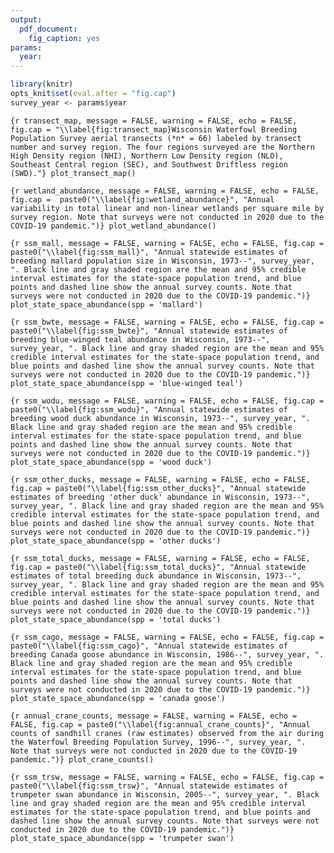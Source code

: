 ```yaml
---
output: 
  pdf_document:
    fig_caption: yes
params: 
  year: 
---
```


<!-- ```{r source_figs, message = FALSE, warning = FALSE, echo = FALSE} -->
<!-- source(here::here('functions/waterfowl_survey_functions.R')) -->
<!-- ``` -->

```r
library(knitr)
opts_knit$set(eval.after = "fig.cap")
survey_year <- params$year
```

```{r transect_map, message = FALSE, warning = FALSE, echo = FALSE, fig.cap = "\\label{fig:transect_map}Wisconsin Waterfowl Breeding Population Survey aerial transects (*n* = 66) labeled by transect number and survey region. The four regions surveyed are the Northern High Density region (NHI), Northern Low Density region (NLO), Southeast Central region (SEC), and Southwest Driftless region (SWD)."}
plot_transect_map()
```

\newpage

```{r wetland_abundance, message = FALSE, warning = FALSE, echo = FALSE, fig.cap =  paste0("\\label{fig:wetland_abundance}", "Annual variability in total linear and non-linear wetlands per square mile by survey region. Note that surveys were not conducted in 2020 due to the COVID-19 pandemic.")}
plot_wetland_abundance()
```

\newpage

<!-- ```{r wetland_abundance_nhi, message = FALSE, warning = FALSE, echo = FALSE, fig.cap = paste0("\\label{fig:wetland_abundance_nhi}", "Annual variability in total non-linear and linear wetlands surveyed in the Northern High Density region, 1973--", survey_year, ".")} -->
<!-- plot_wetland_abundance(region_code = 2) -->
<!-- ``` -->

<!-- \newpage -->

<!-- ```{r wetland_abundance_nlo, message = FALSE, warning = FALSE, echo = FALSE, fig.cap = paste0("\\label{fig:wetland_abundance_nlo}", "Annual variability in total non-linear and linear wetlands surveyed in the Northern Low Density region, 1973--", survey_year, ".")} -->
<!-- plot_wetland_abundance(region_code = 3) -->
<!-- ``` -->

<!-- \newpage -->

<!-- ```{r wetland_abundance_swd, message = FALSE, warning = FALSE, echo = FALSE, fig.cap = paste0("\\label{fig:wetland_abundance_swd}", "Annual variability in total non-linear and linear wetlands surveyed in the Southwest Driftless region, 1997--", survey_year, ".")} -->
<!-- plot_wetland_abundance(region_code = 4) -->
<!-- ``` -->

<!-- \newpage -->


```{r ssm_mall, message = FALSE, warning = FALSE, echo = FALSE, fig.cap = paste0("\\label{fig:ssm_mall}", "Annual statewide estimates of breeding mallard population size in Wisconsin, 1973--", survey_year, ". Black line and gray shaded region are the mean and 95% credible interval estimates for the state-space population trend, and blue points and dashed line show the annual survey counts. Note that surveys were not conducted in 2020 due to the COVID-19 pandemic.")}
plot_state_space_abundance(spp = 'mallard')
```

\newpage

```{r ssm_bwte, message = FALSE, warning = FALSE, echo = FALSE, fig.cap = paste0("\\label{fig:ssm_bwte}", "Annual statewide estimates of breeding blue-winged teal abundance in Wisconsin, 1973--", survey_year, ". Black line and gray shaded region are the mean and 95% credible interval estimates for the state-space population trend, and blue points and dashed line show the annual survey counts. Note that surveys were not conducted in 2020 due to the COVID-19 pandemic.")}
plot_state_space_abundance(spp = 'blue-winged teal')
```

\newpage

```{r ssm_wodu, message = FALSE, warning = FALSE, echo = FALSE, fig.cap = paste0("\\label{fig:ssm_wodu}", "Annual statewide estimates of breeding wood duck abundance in Wisconsin, 1973--", survey_year, ". Black line and gray shaded region are the mean and 95% credible interval estimates for the state-space population trend, and blue points and dashed line show the annual survey counts. Note that surveys were not conducted in 2020 due to the COVID-19 pandemic.")}
plot_state_space_abundance(spp = 'wood duck')
```

\newpage

```{r ssm_other_ducks, message = FALSE, warning = FALSE, echo = FALSE, fig.cap = paste0("\\label{fig:ssm_other_ducks}", "Annual statewide estimates of breeding 'other duck' abundance in Wisconsin, 1973--", survey_year, ". Black line and gray shaded region are the mean and 95% credible interval estimates for the state-space population trend, and blue points and dashed line show the annual survey counts. Note that surveys were not conducted in 2020 due to the COVID-19 pandemic.")}
plot_state_space_abundance(spp = 'other ducks')
```

\newpage

```{r ssm_total_ducks, message = FALSE, warning = FALSE, echo = FALSE, fig.cap = paste0("\\label{fig:ssm_total_ducks}", "Annual statewide estimates of total breeding duck abundance in Wisconsin, 1973--", survey_year, ". Black line and gray shaded region are the mean and 95% credible interval estimates for the state-space population trend, and blue points and dashed line show the annual survey counts. Note that surveys were not conducted in 2020 due to the COVID-19 pandemic.")}
plot_state_space_abundance(spp = 'total ducks')
```

\newpage

```{r ssm_cago, message = FALSE, warning = FALSE, echo = FALSE, fig.cap = paste0("\\label{fig:ssm_cago}", "Annual statewide estimates of breeding Canada goose abundance in Wisconsin, 1986--", survey_year, ". Black line and gray shaded region are the mean and 95% credible interval estimates for the state-space population trend, and blue points and dashed line show the annual survey counts. Note that surveys were not conducted in 2020 due to the COVID-19 pandemic.")}
plot_state_space_abundance(spp = 'canada goose')
```

\newpage

```{r annual_crane_counts, message = FALSE, warning = FALSE, echo = FALSE, fig.cap = paste0("\\label{fig:annual_crane_counts}", "Annual counts of sandhill cranes (raw estimates) observed from the air during the Waterfowl Breeding Population Survey, 1996--", survey_year, ". Note that surveys were not conducted in 2020 due to the COVID-19 pandemic.")}
plot_crane_counts()
```

\newpage

```{r ssm_trsw, message = FALSE, warning = FALSE, echo = FALSE, fig.cap = paste0("\\label{fig:ssm_trsw}", "Annual statewide estimates of trumpeter swan abundance in Wisconsin, 2005--", survey_year, ". Black line and gray shaded region are the mean and 95% credible interval estimates for the state-space population trend, and blue points and dashed line show the annual survey counts. Note that surveys were not conducted in 2020 due to the COVID-19 pandemic.")}
plot_state_space_abundance(spp = 'trumpeter swan') 
```

